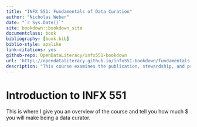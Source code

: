 ```yaml
--- 
title: "INFX 551: Fundamentals of Data Curation"
author: "Nicholas Weber"
date: "`r Sys.Date()`"
site: bookdown::bookdown_site
documentclass: book
bibliography: [book.bib]
biblio-style: apalike
link-citations: yes
github-repo: OpenDataLiteracy/infx551-bookdown
url: 'http\://opendataliteracy.github.io/infx551-bookdown/fundamentals-data-curation'
description: "This course examines the publication, stewardship, and preservation of digital data."
---
```


# Introduction to INFX 551

This is where I give you an overview of the course and tell you how much $ you will make being a data curator.
